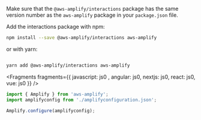 
<Callout>

Make sure that the `@aws-amplify/interactions` package has the same version number as the `aws-amplify` package in your `package.json` file.

</Callout>

Add the interactions package with npm:

```sh
npm install --save @aws-amplify/interactions aws-amplify

```

or with yarn:

```sh

yarn add @aws-amplify/interactions aws-amplify

```

<Fragments fragments={{  javascript: js0 , angular: js0, nextjs: js0, react: js0, vue: js0 }} />

```javascript
import { Amplify } from 'aws-amplify';
import amplifyconfig from './amplifyconfiguration.json';

Amplify.configure(amplifyconfig);
```
